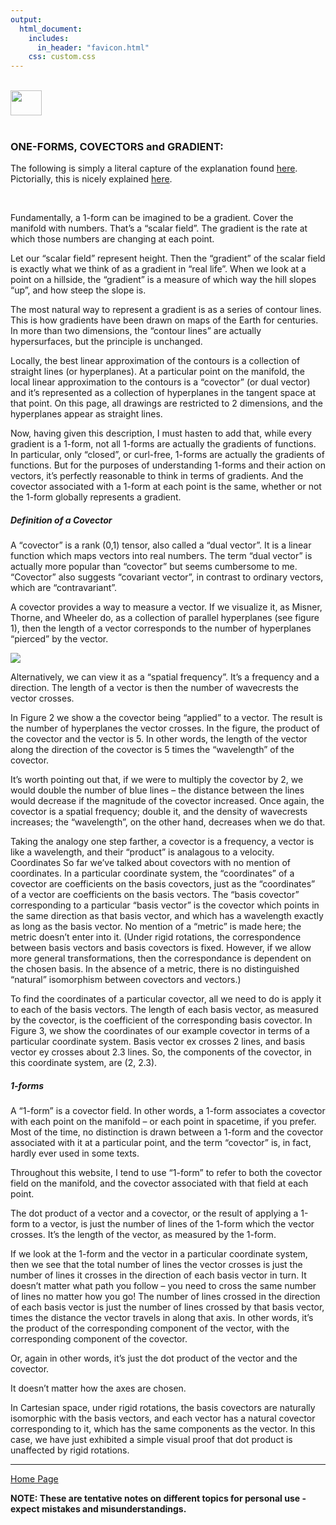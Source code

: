 ```yaml
---
output: 
  html_document:
    includes:
      in_header: "favicon.html" 
    css: custom.css
---
```


<br>
<a href="http://rinterested.github.io/statistics/index.html">
<img HEIGHT="40" WIDTH="50" src="https://cloud.githubusercontent.com/assets/9312897/10556783/a27a26fa-745c-11e5-9b1a-2d5bd737387a.PNG"></a>
<br><br>

### ONE-FORMS, COVECTORS and GRADIENT:

The following is simply a literal capture of the explanation found [here](http://www.physicsinsights.org/pbp_one_forms.html). Pictorially, this is nicely explained [here](https://youtu.be/LNoQ_Q5JQMY).


<br>

Fundamentally, a 1-form can be imagined to be a gradient.  Cover the manifold with numbers.  That's a "scalar field".  The gradient is the rate at which those numbers are changing at each point.

Let our "scalar field" represent height.  Then the "gradient" of the scalar field is exactly what we think of as a gradient in "real life".  When we look at a point on a hillside, the "gradient" is a measure of which way the hill slopes "up", and how steep the slope is.

The most natural way to represent a gradient is as a series of contour lines.  This is how gradients have been drawn on maps of the Earth for centuries.  In more than two dimensions, the "contour lines" are actually hypersurfaces, but the principle is unchanged.

Locally, the best linear approximation of the contours is a collection of straight lines (or hyperplanes).  At a particular point on the manifold, the local linear approximation to the contours is a "covector" (or dual vector) and it's represented as a collection of hyperplanes in the tangent space at that point.  On this page, all drawings are restricted to 2 dimensions, and the hyperplanes appear as straight lines.

Now, having given this description, I must hasten to add that, while every gradient is a 1-form, not all 1-forms are actually the gradients of functions.  In particular, only "closed", or curl-free, 1-forms are actually the gradients of functions.  But for the purposes of understanding 1-forms and their action on vectors, it's perfectly reasonable to think in terms of gradients.  And the covector associated with a 1-form at each point is the same, whether or not the 1-form globally represents a gradient.


##### Definition of a Covector


A "covector" is a rank (0,1) tensor, also called a "dual vector".  It is a linear function which maps vectors into real numbers.  The term "dual vector" is actually more popular than "covector" but seems cumbersome to me.  "Covector" also suggests "covariant vector", in contrast to ordinary vectors, which are "contravariant".

A covector provides a way to measure a vector.  If we visualize it, as Misner, Thorne, and Wheeler do, as a collection of parallel hyperplanes (see figure 1), then the length of a vector corresponds to the number of hyperplanes "pierced" by the vector.

<img src = "https://user-images.githubusercontent.com/9312897/38940049-4d9e2f8e-42f7-11e8-9e4d-01297fcc8039.png">

Alternatively, we can view it as a "spatial frequency".  It's a frequency and a direction.  The length of a vector is then the number of wavecrests the vector crosses.

In Figure 2 we show a the covector being "applied" to a vector.  The result is the number of hyperplanes the vector crosses.  In the figure, the product of the covector and the vector is 5.  In other words, the length of the vector along the direction of the covector is 5 times the "wavelength" of the covector.

It's worth pointing out that, if we were to multiply the covector by 2, we would double the number of blue lines -- the distance between the lines would decrease if the magnitude of the covector increased.  Once again, the covector is a spatial frequency; double it, and the density of wavecrests increases; the "wavelength", on the other hand, decreases when we do that.

Taking the analogy one step farther, a covector is a frequency, a vector is like a wavelength, and their "product" is analagous to a velocity.
Coordinates
So far we've talked about covectors with no mention of coordinates.   In a particular coordinate system, the "coordinates" of a covector are coefficients on the basis covectors, just as the "coordinates" of a vector are coefficients on the basis vectors.  The "basis covector" corresponding to a particular "basis vector" is the covector which points in the same direction as that basis vector, and which has a wavelength exactly as long as the basis vector.  No mention of a "metric" is made here; the metric doesn't enter into it.  (Under rigid rotations, the correspondence between basis vectors and basis covectors is fixed.  However, if we allow more general transformations, then the correspondance is dependent on the chosen basis.  In the absence of a metric, there is no distinguished "natural" isomorphism between covectors and vectors.)

To find the coordinates of a particular covector, all we need to do is apply it to each of the basis vectors.  The length of each basis vector, as measured by the covector, is the coefficient of the corresponding basis covector.  In Figure 3, we show the coordinates of our example covector in terms of a particular coordinate system.  Basis vector ex crosses 2 lines, and basis vector ey crosses about 2.3 lines.  So, the components of the covector, in this coordinate system, are (2, 2.3).

##### 1-forms

A "1-form" is a covector field.  In other words, a 1-form associates a covector with each point on the manifold -- or each point in spacetime, if you prefer.  Most of the time, no distinction is drawn between a 1-form and the covector associated with it at a particular point, and the term "covector" is, in fact, hardly ever used in some texts.

Throughout this website, I tend to use "1-form" to refer to both the covector field on the manifold, and the covector associated with that field at each point.


The dot product of a vector and a covector, or the result of applying a 1-form to a vector, is just the number of lines of the 1-form which the vector crosses.  It's the length of the vector, as measured by the 1-form.

If we look at the 1-form and the vector in a particular coordinate system, then we see that the total number of lines the vector crosses is just the number of lines it crosses in the direction of each basis vector in turn.  It doesn't matter what path you follow -- you need to cross the same number of lines no matter how you go!  The number of lines crossed in the direction of each basis vector is just the number of lines crossed by that basis vector, times the distance the vector travels in along that axis.  In other words, it's the product of the corresponding component of the vector, with the corresponding component of the covector.

Or, again in other words, it's just the dot product of the vector and the covector.

It doesn't matter how the axes are chosen.

In Cartesian space, under rigid rotations, the basis covectors are naturally isomorphic with the basis vectors, and each vector has a natural covector corresponding to it, which has the same components as the vector.  In this case, we have just exhibited a simple visual proof that dot product is unaffected by rigid rotations.


---
<a href="http://rinterested.github.io/statistics/index.html">Home Page</a>

**NOTE: These are tentative notes on different topics for personal use - expect mistakes and misunderstandings.**
